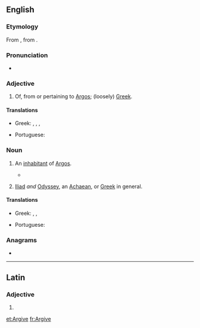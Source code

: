 {{also|argive}}
==English==
{{wikipedia|Argives}}

===Etymology===
From {{etyl|la|en}} {{m|la|Argīvus}}, from {{etyl|grc|en}} {{m|grc|Ἀργεῖος}}.

===Pronunciation===
* {{a|UK}} {{IPA|/ˈɑːɡʌɪv/|lang=en}}

===Adjective===
{{en-adj}}

# {{lb|en|Ancient Greece}} Of, from or pertaining to [[Argos]]; (loosely) [[Greek]].

====Translations====
{{trans-top|from or pertaining to Argos}}
* Greek: {{t+|el|αργείτικος}}, {{t|el|αργίτικος}}, {{t|el|αργείος}}, {{t|el|αργίτης}}
{{trans-mid}}
* Portuguese: {{t|pt|argivo}}
{{trans-bottom}}

===Noun===
{{en-noun}}

# {{lb|en|Ancient Greece}} An [[inhabitant]] of [[Argos]].
#* {{quote-book|year=1942|author= George Rawlinson, transl.|title=The Persian Wars|url=http://mcadams.posc.mu.edu/txt/ah/herodotus/|chapter=Erato|by=Herodotus|passage=The Greeks generally think that this fate came upon him because he induced the Pythoness to pronounce against Demaratus; the Athenians differ from all others in saying that it was because he cut down the sacred grove of the goddesses when he made his invasion by Eleusis; while the '''Argives''' ascribe it to his having taken from their refuge and cut to pieces certain '''argives''' who had fled from battle into a precinct sacred to Argus, where Cleomenes slew them, burning likewise at the same time, through irreverence, the grove itself.}}
# {{lb|en|poetic}} {{n-g|In the [[Homer]]ic}} [[Iliad]] ''and'' [[Odyssey]], {{n-g|and in later classical epics, an alternate name for}} an [[Achaean]], or [[Greek]] in general.

====Translations====
{{trans-top|person from Argos}}
* Greek: {{t+|el|Αργείος|m}}, {{t|el|Αργείτης|m}}, {{t|el|Αργίτης|m}}
{{trans-mid}}
* Portuguese: {{t|pt|argivo|m}}
{{trans-bottom}}

===Anagrams===
* {{l|en|virgae}}

----

==Latin==

===Adjective===
{{la-adj-form|Argīve}}

# {{inflection of|Argīvus||voc|m|s|lang=la}}

[[et:Argive]]
[[fr:Argive]]